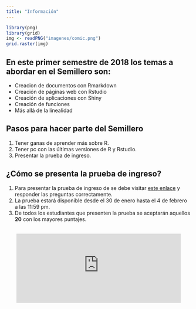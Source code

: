 ```yaml
---
title: "Información"
---
```


```r
library(png)
library(grid)
img <- readPNG("imagenes/comic.png")
grid.raster(img)
```


## En este primer semestre de 2018 los temas a abordar en el Semillero son:

- Creacion de documentos con Rmarkdown
- Creación de páginas web con Rstudio
- Creación de aplicaciones con Shiny
- Creación de funciones
- Más allá de la linealidad


## Pasos para hacer parte del Semillero 

1. Tener ganas de aprender más sobre R.
2. Tener pc con las últimas versiones de R y Rstudio.
3. Presentar la prueba de ingreso.

## ¿Cómo se presenta la prueba de ingreso?

1. Para presentar la prueba de ingreso de se debe visitar [este enlace](https://docs.google.com/forms/d/e/1FAIpQLScwrUBJwZTHgVIslavrsvBagKYAUkE0oe5KXYB0EJU40r0vhQ/viewform) y responder las preguntas correctamente.
2. La prueba estará disponible desde el 30 de enero hasta el 4 de febrero a las 11:59 pm.
3. De todos los estudiantes que presenten la prueba se aceptarán aquellos __20__ con los mayores puntajes.

<br>
<center>
<iframe src="http://free.timeanddate.com/countdown/i63arvno/n150/cf100/cm0/cu4/ct0/cs0/ca0/co1/cr0/ss0/cac000/cpc000/pct/tcf1d8e7/fs140/szw448/szh189/tat%C2%BFCu%C3%A1nto%20tiempo%20queda%20para%20la%20prueba%3F/tac000/tptTime%20since%20Event%20started%20in/tpc000/iso2018-02-04T23:59:00" allowTransparency="true" frameborder="0" width="448" height="189"></iframe>

</center>



